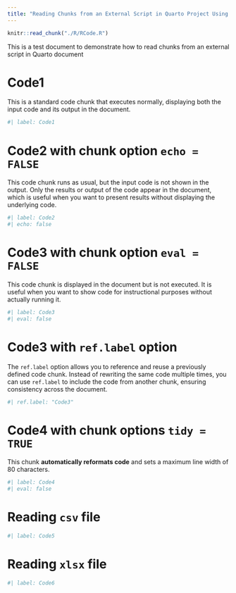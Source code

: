 ```yaml
---
title: "Reading Chunks from an External Script in Quarto Project Using `knitr::read_chunk`"
---
```



```r
knitr::read_chunk("./R/RCode.R")
```

This is a test document to demonstrate how to read chunks from an external script in Quarto document

# Code1

This is a standard code chunk that executes normally, displaying both the input code and its output in the document.

```r
#| label: Code1
```


# Code2 with chunk option `echo = FALSE`

This code chunk runs as usual, but the input code is not shown in the output. Only the results or output of the code appear in the document, which is useful when you want to present results without displaying the underlying code.

```r
#| label: Code2
#| echo: false
```

# Code3 with chunk option `eval = FALSE`

This code chunk is displayed in the document but is not executed. It is useful when you want to show code for instructional purposes without actually running it.


```r
#| label: Code3
#| eval: false
```

# Code3 with `ref.label` option

The `ref.label` option allows you to reference and reuse a previously defined code chunk. Instead of rewriting the same code multiple times, you can use `ref.label` to include the code from another chunk, ensuring consistency across the document.


```r
#| ref.label: "Code3"
```

# Code4 with chunk options `tidy = TRUE`

This chunk **automatically reformats code** and sets a maximum line width of 80 characters.


```r
#| label: Code4
#| eval: false
```

# Reading `csv` file


```r
#| label: Code5
```


# Reading `xlsx` file


```r
#| label: Code6
```
